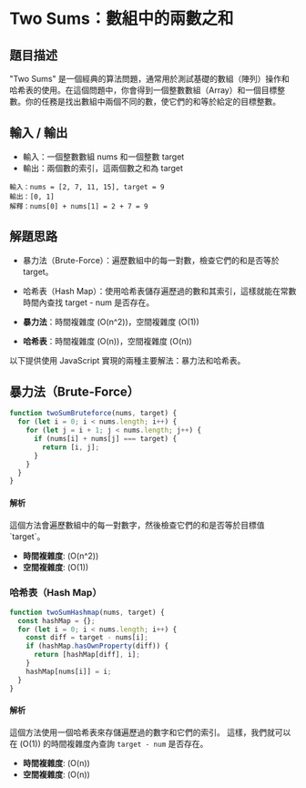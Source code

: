 # Two Sums：數組中的兩數之和

## 題目描述

"Two Sums" 是一個經典的算法問題，通常用於測試基礎的數組（陣列）操作和哈希表的使用。在這個問題中，你會得到一個整數數組（Array）和一個目標整數。你的任務是找出數組中兩個不同的數，使它們的和等於給定的目標整數。

## 輸入 / 輸出

- 輸入：一個整數數組 nums 和一個整數 target
- 輸出：兩個數的索引，這兩個數之和為 target

```text
輸入：nums = [2, 7, 11, 15], target = 9
輸出：[0, 1]
解釋：nums[0] + nums[1] = 2 + 7 = 9
```

## 解題思路

- 暴力法（Brute-Force）：遍歷數組中的每一對數，檢查它們的和是否等於 target。
- 哈希表（Hash Map）：使用哈希表儲存遍歷過的數和其索引，這樣就能在常數時間內查找 target - num 是否存在。

- **暴力法**：時間複雜度 \(O(n^2)\)，空間複雜度 \(O(1)\)
- **哈希表**：時間複雜度 \(O(n)\)，空間複雜度 \(O(n)\)

以下提供使用 JavaScript 實現的兩種主要解法：暴力法和哈希表。

## 暴力法（Brute-Force）

```javascript
function twoSumBruteforce(nums, target) {
  for (let i = 0; i < nums.length; i++) {
    for (let j = i + 1; j < nums.length; j++) {
      if (nums[i] + nums[j] === target) {
        return [i, j];
      }
    }
  }
}
```

#### 解析

這個方法會遍歷數組中的每一對數字，然後檢查它們的和是否等於目標值 \`target\`。

- **時間複雜度**: \(O(n^2)\)
- **空間複雜度**: \(O(1)\)

### 哈希表（Hash Map）

```javascript
function twoSumHashmap(nums, target) {
  const hashMap = {};
  for (let i = 0; i < nums.length; i++) {
    const diff = target - nums[i];
    if (hashMap.hasOwnProperty(diff)) {
      return [hashMap[diff], i];
    }
    hashMap[nums[i]] = i;
  }
}
```

#### 解析

這個方法使用一個哈希表來存儲遍歷過的數字和它們的索引。
這樣，我們就可以在 \(O(1)\) 的時間複雜度內查詢 `target - num` 是否存在。

- **時間複雜度**: \(O(n)\)
- **空間複雜度**: \(O(n)\)
